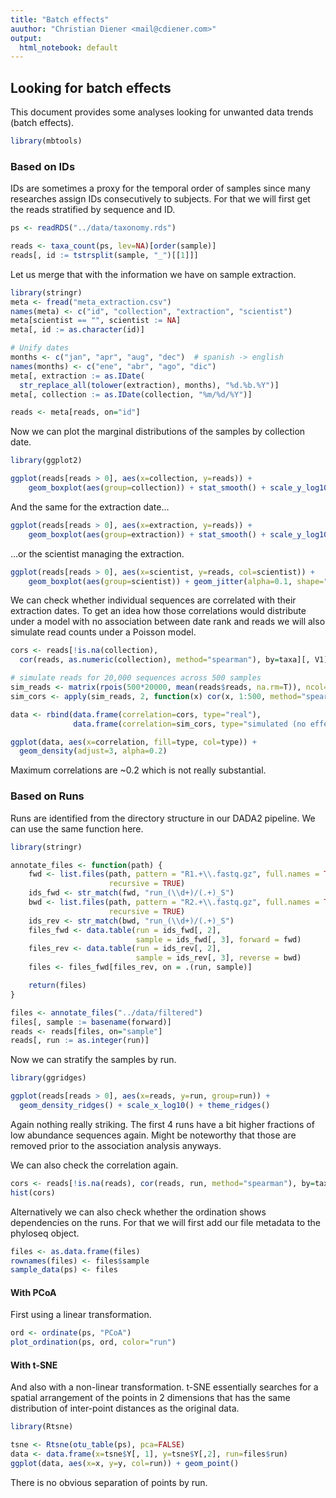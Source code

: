 ```yaml
---
title: "Batch effects"
auuthor: "Christian Diener <mail@cdiener.com>"
output:
  html_notebook: default
---
```


## Looking for batch effects

This document provides some analyses looking for unwanted data trends
(batch effects).

```r
library(mbtools)
```

### Based on IDs

IDs are sometimes a proxy for the temporal order of samples since many
researches assign IDs consecutively to subjects. For that we will first get
the reads stratified by sequence and ID.

```r
ps <- readRDS("../data/taxonomy.rds")

reads <- taxa_count(ps, lev=NA)[order(sample)]
reads[, id := tstrsplit(sample, "_")[[1]]]
```

Let us merge that with the information we have on sample extraction.

```r
library(stringr)
meta <- fread("meta_extraction.csv")
names(meta) <- c("id", "collection", "extraction", "scientist")
meta[scientist == "", scientist := NA]
meta[, id := as.character(id)]

# Unify dates
months <- c("jan", "apr", "aug", "dec")  # spanish -> english
names(months) <- c("ene", "abr", "ago", "dic")
meta[, extraction := as.IDate(
  str_replace_all(tolower(extraction), months), "%d.%b.%Y")]
meta[, collection := as.IDate(collection, "%m/%d/%Y")]

reads <- meta[reads, on="id"]
```

Now we can plot the marginal distributions of the samples by collection date.

```r
library(ggplot2)

ggplot(reads[reads > 0], aes(x=collection, y=reads)) +
    geom_boxplot(aes(group=collection)) + stat_smooth() + scale_y_log10()
```

And the same for the extraction date...

```r
ggplot(reads[reads > 0], aes(x=extraction, y=reads)) +
    geom_boxplot(aes(group=extraction)) + stat_smooth() + scale_y_log10()
```

...or the scientist managing the extraction.

```r
ggplot(reads[reads > 0], aes(x=scientist, y=reads, col=scientist)) +
    geom_boxplot(aes(group=scientist)) + geom_jitter(alpha=0.1, shape=".") + scale_y_log10()
```

We can check whether individual sequences are correlated with their extraction dates. To get
an idea how those correlations would distribute under a model with no
association between date rank and reads we will also simulate read counts under
a Poisson model.

```r
cors <- reads[!is.na(collection),
  cor(reads, as.numeric(collection), method="spearman"), by=taxa][, V1]

# simulate reads for 20,000 sequences across 500 samples
sim_reads <- matrix(rpois(500*20000, mean(reads$reads, na.rm=T)), ncol=20000)
sim_cors <- apply(sim_reads, 2, function(x) cor(x, 1:500, method="spearman"))

data <- rbind(data.frame(correlation=cors, type="real"),
              data.frame(correlation=sim_cors, type="simulated (no effect)"))

ggplot(data, aes(x=correlation, fill=type, col=type)) +
  geom_density(adjust=3, alpha=0.2)
```

Maximum correlations are ~0.2 which is not really substantial.

### Based on Runs

Runs are identified from the directory structure in our DADA2 pipeline. We can
use the same function here.

```r
library(stringr)

annotate_files <- function(path) {
    fwd <- list.files(path, pattern = "R1.+\\.fastq.gz", full.names = TRUE,
                      recursive = TRUE)
    ids_fwd <- str_match(fwd, "run_(\\d+)/(.+)_S")
    bwd <- list.files(path, pattern = "R2.+\\.fastq.gz", full.names = TRUE,
                      recursive = TRUE)
    ids_rev <- str_match(bwd, "run_(\\d+)/(.+)_S")
    files_fwd <- data.table(run = ids_fwd[, 2],
                            sample = ids_fwd[, 3], forward = fwd)
    files_rev <- data.table(run = ids_rev[, 2],
                            sample = ids_rev[, 3], reverse = bwd)
    files <- files_fwd[files_rev, on = .(run, sample)]

    return(files)
}

files <- annotate_files("../data/filtered")
files[, sample := basename(forward)]
reads <- reads[files, on="sample"]
reads[, run := as.integer(run)]
```

Now we can stratify the samples by run.

```r
library(ggridges)

ggplot(reads[reads > 0], aes(x=reads, y=run, group=run)) +
  geom_density_ridges() + scale_x_log10() + theme_ridges()
```

Again nothing really striking. The first 4 runs have a bit higher fractions of
low abundance sequences again. Might be noteworthy that those are removed prior
to the association analysis anyways.

We can also check the correlation again.

```r
cors <- reads[!is.na(reads), cor(reads, run, method="spearman"), by=taxa][, V1]
hist(cors)
```

Alternatively we can also check whether the ordination shows dependencies on
the runs. For that we will first add our file metadata to the phyloseq object.

```r
files <- as.data.frame(files)
rownames(files) <- files$sample
sample_data(ps) <- files
```

#### With PCoA

First using a linear transformation.

```r
ord <- ordinate(ps, "PCoA")
plot_ordination(ps, ord, color="run")
```

#### With t-SNE

And also with a non-linear transformation. t-SNE essentially searches for a
spatial arrangement of the points in 2 dimensions that has the same distribution
of inter-point distances as the original data.

```r
library(Rtsne)

tsne <- Rtsne(otu_table(ps), pca=FALSE)
data <- data.frame(x=tsne$Y[, 1], y=tsne$Y[,2], run=files$run)
ggplot(data, aes(x=x, y=y, col=run)) + geom_point()
```

There is no obvious separation of points by run.


